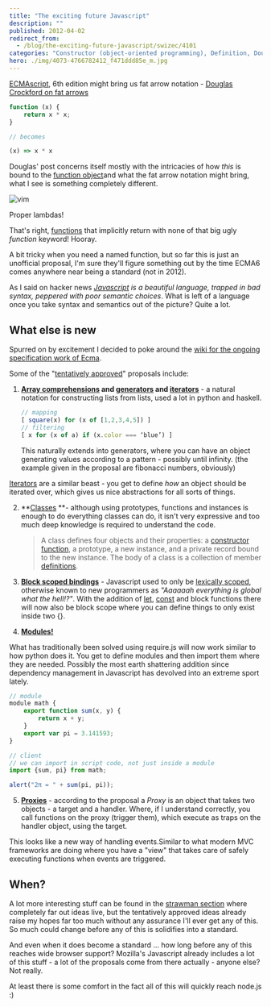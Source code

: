```yaml
---
title: "The exciting future Javascript"
description: ""
published: 2012-04-02
redirect_from:
  - /blog/the-exciting-future-javascript/swizec/4101
categories: "Constructor (object-oriented programming), Definition, Douglas Crockford, ECMAScript, Function object, functions, JavaScript, Scope (computer science), Uncategorized"
hero: ./img/4073-4766782412_f471ddd85e_m.jpg
---
```


[ECMAscript](http://www.ecma-international.org/publications/standards/Ecma-262.htm "ECMAScript"), 6th edition might bring us fat arrow notation - [Douglas Crockford on fat arrows](http://www.yuiblog.com/blog/2012/03/30/what-is-the-meaning-of-this)

```javascript
function (x) {
    return x * x;
}

// becomes

(x) => x * x
```

Douglas' post concerns itself mostly with the intricacies of how _this_ is bound to the [function object](http://en.wikipedia.org/wiki/Function_object "Function object")and what the fat arrow notation might bring, what I see is something completely different.

![vim](./img/4073-4766782412_f471ddd85e_m.jpg "vim")

Proper lambdas!

That's right, [functions](http://en.wikipedia.org/wiki/Function_%28mathematics%29 "Function (mathematics)") that implicitly return with none of that big ugly _function_ keyword! Hooray.

A bit tricky when you need a named function, but so far this is just an unofficial proposal, I'm sure they'll figure something out by the time ECMA6 comes anywhere near being a standard (not in 2012).

As I said on hacker news _[Javascript](http://en.wikipedia.org/wiki/JavaScript "JavaScript") is a beautiful language, trapped in bad syntax, peppered with poor semantic choices_. What is left of a language once you take syntax and semantics out of the picture? Quite a lot.

## What else is new

Spurred on by excitement I decided to poke around the [wiki for the ongoing specification work of Ecma](http://wiki.ecmascript.org/doku.php).

Some of the "[tentatively approved](http://wiki.ecmascript.org/doku.php?id=harmony:harmony)" proposals include:

1.  **[Array comprehensions](http://wiki.ecmascript.org/doku.php?id=harmony:array_comprehensions) and [generators](http://wiki.ecmascript.org/doku.php?id=harmony:generator_expressions) and [iterators](http://wiki.ecmascript.org/doku.php?id=harmony:iterators)** - a natural notation for constructing lists from lists, used a lot in python and haskell.

    ```javascript
    // mapping
    [ square(x) for (x of [1,2,3,4,5]) ]
    // filtering
    [ x for (x of a) if (x.color === ‘blue’) ]
    ```

    This naturally extends into generators, where you can have an object generating values according to a pattern - possibly until infinity. (the example given in the proposal are fibonacci numbers, obviously)

[Iterators](http://en.wikipedia.org/wiki/Iterator "Iterator") are a similar beast - you get to define _how_ an object should be iterated over, which gives us nice abstractions for all sorts of things.

2.  **[Classes](http://wiki.ecmascript.org/doku.php?id=harmony:classes) **- although using prototypes, functions and instances is enough to do everything classes can do, it isn't very expressive and too much deep knowledge is required to understand the code.

    > A class defines four objects and their properties: a [constructor function](http://en.wikipedia.org/wiki/Constructor_%28object-oriented_programming%29 "Constructor (object-oriented programming)"), a prototype, a new instance, and a private record bound to the new instance. The body of a class is a collection of member [definitions](http://en.wikipedia.org/wiki/Definition "Definition").

3.  **[Block scoped bindings](http://wiki.ecmascript.org/doku.php?id=harmony:block_scoped_bindings)** - Javascript used to only be [lexically scoped](http://en.wikipedia.org/wiki/Scope_%28computer_science%29 "Scope (computer science)"), otherwise known to new programmers as _"Aaaaaah everything is global what the hell!?"_. With the addition of [let](http://wiki.ecmascript.org/doku.php?id=harmony:let), [const](http://wiki.ecmascript.org/doku.php?id=harmony:const) and block functions there will now also be block scope where you can define things to only exist inside two {}.

4.  **[Modules!](http://wiki.ecmascript.org/doku.php?id=harmony:modules)**

What has traditionally been solved using require.js will now work similar to how python does it. You get to define modules and then import them where they are needed. Possibly the most earth shattering addition since dependency management in Javascript has devolved into an extreme sport lately.

```javascript
// module
module math {
    export function sum(x, y) {
        return x + y;
    }
    export var pi = 3.141593;
}

// client
// we can import in script code, not just inside a module
import {sum, pi} from math;

alert("2π = " + sum(pi, pi));
```

5.  **[Proxies](http://wiki.ecmascript.org/doku.php?id=harmony:direct_proxies)** - according to the proposal a _Proxy_ is an object that takes two objects - a target and a handler. Where, if I understand correctly, you call functions on the proxy (trigger them), which execute as traps on the handler object, using the target.

This looks like a new way of handling events.Similar to what modern MVC frameworks are doing where you have a "view" that takes care of safely executing functions when events are triggered.

## When?

A lot more interesting stuff can be found in the [strawman section](http://wiki.ecmascript.org/doku.php?id=strawman:strawman) where completely far out ideas live, but the tentatively approved ideas already raise my hopes far too much without any assurance I'll ever get any of this. So much could change before any of this is solidifies into a standard.

And even when it does become a standard ... how long before any of this reaches wide browser support? Mozilla's Javascript already includes a lot of this stuff - a lot of the proposals come from there actually - anyone else? Not really.

At least there is some comfort in the fact all of this will quickly reach node.js :)

